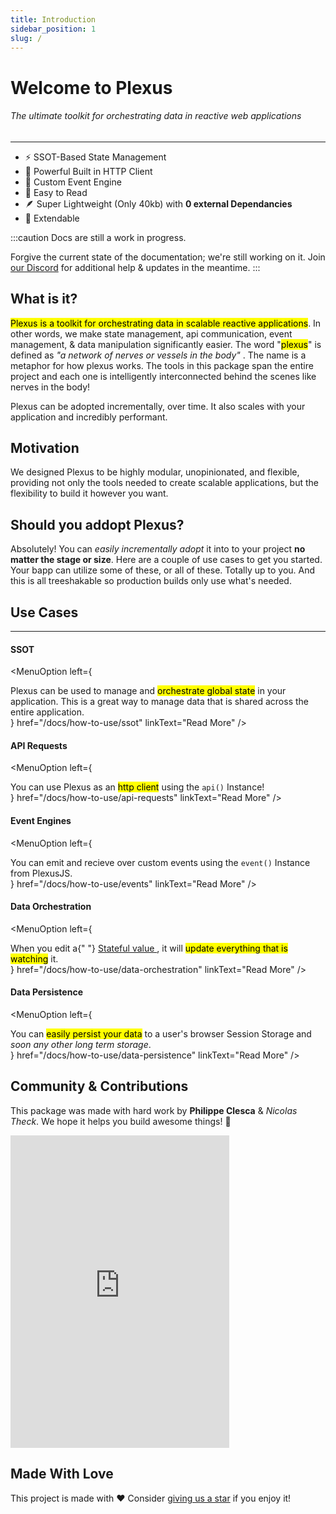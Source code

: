 ```yaml
---
title: Introduction
sidebar_position: 1
slug: /
---
```



# Welcome to Plexus

###### The ultimate toolkit for orchestrating data in reactive web applications

<hr className="hr" />

<div className="pb-5">
	<Badges />
</div>

<ul className="list">
	<li>⚡️ SSOT-Based State Management </li>
	<li>📡 Powerful Built in HTTP Client </li>
	<li>🚌 Custom Event Engine </li>
	<li>📜 Easy to Read </li>
	<li>
		🪶 Super Lightweight (Only 40kb) with <strong>0 external Dependancies</strong>
	</li>
	<li>🔌 Extendable </li>
</ul>

:::caution Docs are still a work in progress.

Forgive the current state of the documentation; we're still working on it. Join [our Discord](https://discord.gg/kWJ2kVnykH) for additional help & updates in the meantime.
:::

## What is it?

<mark>Plexus is a toolkit for orchestrating data in scalable reactive applications</mark>. In other words, we make state management, api
communication, event management, & data manipulation significantly easier. The word "<mark>plexus</mark>" is defined as <i>
	"a network of nerves or vessels in the body"
</i>. The name is a metaphor for how plexus works. The tools in this package span the entire project and each one is intelligently interconnected behind
the scenes like nerves in the body!

Plexus can be adopted incrementally, over time. It also scales with your application and incredibly performant.

## Motivation

We designed Plexus to be highly modular, unopinionated, and flexible, providing not only the tools needed to create scalable applications, but the flexibility to build it however you want.

## Should you addopt Plexus?

Absolutely! You can <em>easily incrementally adopt</em> it into to your project <strong>no matter the stage or size</strong>.
Here are a couple of use cases to get you started. Your bapp can utilize some of these, or all of these. Totally up to you. And this is all treeshakable so production builds only use what's needed.

## Use Cases

---

#### SSOT

<MenuOption
	left={
		<div>
			Plexus can be used to manage and <mark>orchestrate global state</mark> in your application. This is a great way to manage data that is
			shared across the entire application.
		</div>
	}
	href="/docs/how-to-use/ssot"
	linkText="Read More"
/>

#### API Requests

<MenuOption
	left={
		<div>
			You can use Plexus as an <mark>http client</mark> using the <code>api()</code> Instance!
		</div>
	}
	href="/docs/how-to-use/api-requests"
	linkText="Read More"
/>

#### Event Engines

<MenuOption
	left={
		<div>
			You can emit and recieve over custom events using the <code>event()</code> Instance from PlexusJS.
		</div>
	}
	href="/docs/how-to-use/events"
	linkText="Read More"
/>

#### Data Orchestration

<MenuOption
	left={
		<div>
			When you edit a{" "}
			<a className="" href="/docs/getting-started/concepts#internal-terms">
				Stateful value
			</a>
			, it will <mark>update everything that is watching</mark> it.
		</div>
	}
	href="/docs/how-to-use/data-orchestration"
	linkText="Read More"
/>

#### Data Persistence

<MenuOption
	left={
		<div>
			You can <mark>easily persist your data</mark> to a user's browser Session Storage and <i>soon any other long term storage</i>.
		</div>
	}
	href="/docs/how-to-use/data-persistence"
	linkText="Read More"
/>

## Community & Contributions

This package was made with hard work by <strong>Philippe Clesca</strong> & <em>Nicolas Theck</em>. We hope it helps you build awesome things! 🚀

<iframe
	src="https://discord.com/widget?id=941858479793123358&theme=dark"
	width="350"
	height="500"
	allowtransparency="true"
	frameborder="0"
	sandbox="allow-popups allow-popups-to-escape-sandbox allow-same-origin allow-scripts"
></iframe>

## Made With Love

This project is made with ❤️ Consider [giving us a star](https://github.com/PlexusJS/plexus) if you enjoy it!
